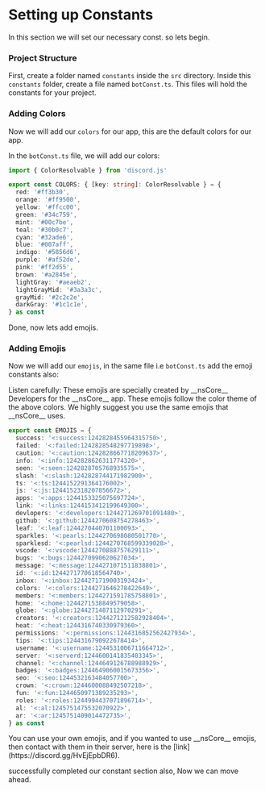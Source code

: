 
# Setting up Constants

In this section we will set our necessary const. so lets begin.

<Steps>

### Project Structure

First, create a folder named `constants` inside the `src` directory. Inside this `constants` folder, create a file named `botConst.ts`. This files will hold the constants for your project.

<FileTree>
  <FileTree.Folder name="nsCore" defaultOpen>
    <FileTree.Folder name="src" defaultOpen>
      <FileTree.Folder name="configs">
        <FileTree.File name="botConfig.ts" />
        <FileTree.File name="metadata.ts" />
      </FileTree.Folder>
      <FileTree.Folder name="constants">
        <FileTree.File name="botConst.ts" />
      </FileTree.Folder>
    </FileTree.Folder>
  </FileTree.Folder>
</FileTree>

</Steps>

### Adding Colors

Now we will add our `colors` for our app, this are the default colors for our app.

In the `botConst.ts` file, we will add our colors:

```ts copy showLineNumbers filename="src/constants/botConst.ts"
import { ColorResolvable } from 'discord.js'

export const COLORS: { [key: string]: ColorResolvable } = {
  red: '#ff3b30',
  orange: '#ff9500',
  yellow: '#ffcc00',
  green: '#34c759',
  mint: '#00c7be',
  teal: '#30b0c7',
  cyan: '#32ade6',
  blue: '#007aff',
  indigo: '#5856d6',
  purple: '#af52de',
  pink: '#ff2d55',
  brown: '#a2845e',
  lightGray: '#aeaeb2',
  lightGrayMid: '#3a3a3c',
  grayMid: '#2c2c2e',
  darkGray: '#1c1c1e',
} as const
```

Done, now lets add emojis.

### Adding Emojis

Now we will add our `emojis`, in the same file i.e `botConst.ts` add the emoji constants also:

<Callout type="error">
  Listen carefully: These emojis are specially created by __nsCore__ Developers for the __nsCore__
  app. These emojis follow the color theme of the above colors. We highly suggest you use the same
  emojis that __nsCore__ uses.
</Callout>

```ts copy showLineNumbers filename="src/constants/botConst.ts"
export const EMOJIS = {
  success: '<:success:1242828455964315750>',
  failed: '<:failed:1242828548297719898>',
  caution: '<:caution:1242828667718209637>',
  info: '<:info:1242828626311774320>',
  seen: '<:seen:1242828705768935575>',
  slash: '<:slash:1242828744171982900>',
  ts: '<:ts:1244152291364176002>',
  js: '<:js:1244152318207856672>',
  apps: '<:apps:1244153325075697724>',
  link: '<:links:1244153412199649300>',
  devlopers: '<:developers:1244271269701091480>',
  github: '<:github:1244270608754278463>',
  leaf: '<:leaf:1244270440701100093>',
  sparkles: '<:pearls:1244270698080501770>',
  sparklesd: '<:pearlsd:1244270768599339028>',
  vscode: '<:vscode:1244270888757629111>',
  bugs: '<:bugs:1244270990620627034>',
  message: '<:message:1244271071511838801>',
  id: '<:id:1244271770618564740>',
  inbox: '<:inbox:1244271719003193424>',
  colors: '<:colors:1244271646278422649>',
  members: '<:members:1244271591785758801>',
  home: '<:home:1244271538849579058>',
  globe: '<:globe:1244271487112970291>',
  creators: '<:creators:1244271212582928404>',
  heat: '<:heat:1244316740330979360>',
  permissions: '<:permissions:1244316852562427934>',
  tips: '<:tips:1244316790922678414>',
  username: '<:username:1244531006711664712>',
  server: '<:serverd:1244600141835403345>',
  channel: '<:channel:1244649126788988929>',
  badges: '<:badges:1244649060015673356>',
  seo: '<:seo:1244532163484057700>',
  crown: '<:crown:1244600088492507218>',
  fun: '<:fun:1244650971389235293>',
  roles: '<:roles:1244994437071896714>',
  al: '<:al:1245751475532070922>',
  ar: '<:ar:1245751409014472735>',
} as const
```

<Callout>
  You can use your own emojis, and if you wanted to use __nsCore__ emojis, then contact with them in
  their server, here is the [link](https://discord.gg/HvEjEpbDR6).
</Callout>

successfully completed our constant section also, Now we can move ahead.
